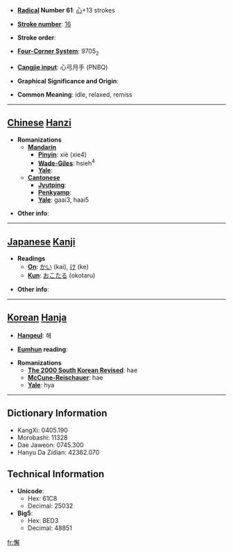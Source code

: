 * '''[[Wiktionary:Chinese radical index| Radical]] Number 61''': [[Wiktionary:Chinese radical index 心|心]]+13 strokes

* '''[[Wiktionary:Chinese total strokes index|Stroke number]]''': [[Wiktionary:Chinese total strokes index 16|16]]

* '''Stroke order''': 

* '''[[Wiktionary:Chinese four corner index|Four-Corner System]]''': 9705<sub>2</sub>

* '''[[Wiktionary:Chinese Cangjie index|Cangjie input]]''': 心弓月手 (PNBQ)

* '''Graphical Significance and Origin''': 

* '''Common Meaning''': idle, relaxed, remiss

----

== [[Chinese]] [[Hanzi]] ==

* '''Romanizations'''
** '''[[Mandarin]]'''
*** '''[[Pinyin]]''': xiè (xie4)
*** '''[[Wade-Giles]]''': hsieh<sup>4</sup>
*** '''[[Yale]]''': 
** '''[[Cantonese]]'''
*** '''[[Jyutping]]''':
*** '''[[Penkyamp]]''': 
*** '''[[Yale]]''': gaai3, haai5

* '''Other info''': 

----

== [[Japanese]] [[Kanji]] ==

* '''Readings'''
** '''[[On]]''': [[かい]] (kai), [[け]] (ke)
** '''[[Kun]]''': [[おこたる]] (okotaru)

* '''Other info''':  

----

== [[Korean]] [[Hanja]] ==

* '''[[Hangeul]]''': 해

* '''[[Eumhun]] reading''': 

* '''Romanizations'''
** '''[[The 2000 South Korean Revised Romanization|The 2000 South Korean Revised]]''': hae
** '''[[McCune-Reischauer]]''': hae
** '''[[Yale]]''': hya

----

== Dictionary Information ==

* KangXi: 0405.190
* Morobashi: 11328
* Dae Jaweon: 0745.300
* Hanyu Da Zidian: 42362.070

== Technical Information ==

* '''Unicode''':
** Hex: 61C8
** Decimal: 25032
* '''Big5''':
** Hex: BED3
** Decimal: 48851

[[fr:懈]]